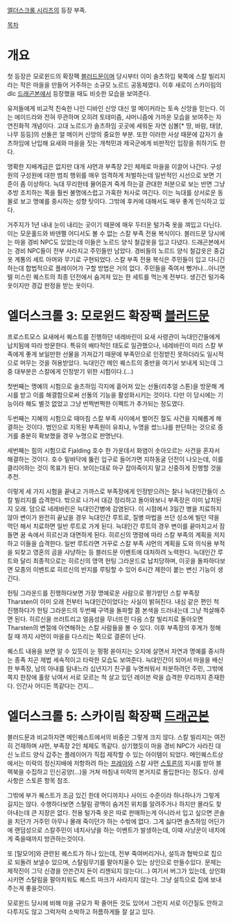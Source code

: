 [[엘더스크롤 시리즈]]의 등장 부족.

[[목차]]

= 개요 =

첫 등장은 모로윈드의 확장팩 [[블러드문]]이며 당시부터 이미 솔츠하임 북쪽에 스칼 빌리지라는 작은 마을을 만들어 거주하는 소규모 노르드 공동체였다. 이후 새로이 스카이림의 dlc [[드래곤본]]에서 등장했을 때도 비슷한 모습을 보여준다.

유저들에게 비교적 친숙한 나인 디바인 신앙 대신 얼 메이커라는 토속 신앙을 믿는다. 이는 에이드라와 전혀 무관하며 오히려 토테미즘, 샤머니즘에 가까운 모습을 보여주는 자연친화적 개념이다. 고대 노르드가 솔츠하임 곳곳에 세워둔 자연 심볼[* 땅, 바람, 태양, 나무 등등]의 선돌은 얼 메이커 신앙의 중요한 부분. 또한 이러한 사상 때문에 갑자기 솔츠하임에 난입해 요새와 마을을 짓는 개척민과 제국군에게 비판적인 입장을 취하기도 한다.

명확한 지배계급은 없지만 대개 샤먼과 부족장 2인 체제로 마을을 이끌어 나간다. 구성원의 구성원에 대한 범죄 행위를 매우 엄격하게 처벌하는데 일반적인 시선으로 보면 기준이 좀 이상하다. 늑대 무리한테 물어뜯겨 죽게 하는걸 관대한 처분으로 보는 반면 그냥 추방 조치하는 쪽을 훨씬 불명에스럽고 가혹한 처사로 여긴다. 이는 늑대를 상서로운 동물로 보고 명예를 중시하는 성향 탓이다. 그밖에 후커에 대해서도 매우 좋게 인식하고 있다.

거주지가 1년 내내 눈이 내리는 곳이기 때문에 매우 두터운 털가죽 옷을 껴입고 다닌다. 이는 모운홀드와 바덴펠 어디서도 볼 수 없는 스칼 부족 전용 복식이다. 블러드문 당시에는 마을 경비 NPC도 있었는데 이들은 노르드 양식 철갑옷을 입고 다녔다. 드래곤본에서는 경비 NPC들이 전부 사라지고 주민들만 남았다. 경비들의 노르드 양식 철갑옷은 중갑옷 계통의 세트 아머와 무기로 구현되었다. 스칼 부족 전용 복식은 주민들이 입고 다니긴 하는데 합법적으로 플레이어가 구할 방법은 거의 없다. 주민들을 죽여서 뺐거나...아니면 텔 미스린 퀘스트의 최종 던전에서 숨겨져 있는 한 세트를 먹는게 전부다. 생긴건 털가죽옷이지만 경갑 판정을 받는 옷이다. 

= 엘더스크롤 3: 모로윈드 확장팩 [[블러드문]] =

프로스트모스 요새에서 퀘스트를 진행하던 네레바린이 요새 사령관이 늑대인간들에게 납치됨에 따라 방문한다. 특유의 배타적인 태도로 일관했으나, 네레바린이 미리 스칼 부족에게 좋게 보일만한 선물을 가져갔기 때문에 부족민으로 인정받진 못하더라도 일시적으로 머무는 것을 허용받았다. 늑대인간 메인 퀘스트의 중반을 여기서 보내게 되는데 그중 대부분은 스칼에게 인정받기 위한 시험이다.(...)

첫번째는 명예의 시험으로 솔츠하임 각지에 흩어져 있는 선돌(리추얼 스톤)을 방문해 계시를 받고 이를 해결함으로써 선돌의 기능을 활성화시키는 것이다. 다만 이 당시에는 기능이라 해도 별것 없었고 그냥 번쩍번쩍한 이펙트가 추가되는 정도였다.

두번째는 지혜의 시험으로 때마침 스칼 부족 사이에서 벌어진 절도 사건을 지혜롭게 해결하는 것이다. 범인으로 지목된 부족원이 유죄냐, 누명을 썼느냐를 판단하는 것으로 증거를 충분히 확보했을 경우 누명으로 판명난다.

세번째는 힘의 시험으로 Fjalding 호수 한 가운데서 화염이 솟아오르는 사건을 혼자서 해결하는 것이다. 호수 밑바닥에 뚫린 입구로 들어가면 지하동굴 던전이 나오는데, 이를 클리어하는 것이 목표가 된다. 보이는대로 마구 잡아죽이지 말고 신중하게 진행할 것을 추천.

이렇게 세 가지 시험을 끝내고 가까스로 부족장에게 인정받으려는 찰나 늑대인간들이 스칼 빌리지를 습격한다. 밖으로 나가서 대강 정리하고 돌아와보니 부족장은 이미 납치된지 오래. 덤으로 네레바린은 늑대인간병에 감염된다. 이 시점에서 3일간 병을 치료하지 않아 변이가 완전히 끝났을 경우 늑대인간 루트로, 질병 마법을 쓰던 성소에 빌던 약을 먹던 해서 치료하면 일반 루트로 가게 된다. 늑대인간 루트의 경우 변이를 끝마치고서 잠들면 꿈 속에서 히르신과 대면하게 된다. 히르신의 명령에 따라 스칼 부족의 계획을 저지하고 이들을 습격한다. 일반 루트라면 거꾸로 스칼 부족 샤먼의 계획을 도와 의식용 부적을 되찾고 영혼의 곰을 사냥하는 등 블러드문 이벤트에 대처하려 노력한다. 늑대인간 루트와 달리 최종적으로는 히르신의 영역 헌팅 그라운드로 납치당하며, 이곳을 돌파하다보면 모종의 이벤트로 히르신의 반지를 루팅할 수 있어 6시간 제한이 붙는 변신 기능이 생긴다. 

헌팅 그라운드를 진행하다보면 가장 명예로운 사람으로 평가받던 스칼 부족장 Tharsten이 이미 오래 전부터 늑대인간이었다는 사실이 밝혀진다. 내심 같은 편인 척 진행하다가 헌팅 그라운드의 두번째 구역을 돌파할 쯤 본색을 드러내는데 그냥 척살해주면 된다. 히르신을 쓰러트리고 얼음성을 무너뜨린 다음 스칼 빌리지로 돌아오면 Tharsten의 변절에 아연해하는 스칼 사람들을 볼 수 있다. 이후 부족장의 후계가 정해질 때 까지 샤먼이 마을을 다스리는 쪽으로 결론이 난다.

퀘스트 내용을 보면 알 수 있듯이 눈 펑펑 쏟아지는 오지에 살면서 자연과 명예를 중시하는 종족 치곤 제법 세속적이고 타락한 모습도 보여준다. 늑대인간이 되어서 마을을 배신한 부족장, 남의 아내를 탐내느라 십년지기 친구를 누명씌워서 처분하려던 주민, 그밖에 쪽지 한장에 홀랑 낚여서 서로 모르는 척 살고 있던 레이븐 락을 습격한 무리까지 존재한다. 인간사 어디든 똑같다는 건지...

= 엘더스크롤 5: 스카이림 확장팩 [[드래곤본]] =

블러드문과 비교하자면 메인퀘스트에서의 비중은 그렇게 크지 않다. 스칼 빌리지는 여전히 건재하며 샤먼, 부족장 2인 체제도 똑같다. 상기했듯이 마을 경비 NPC가 사라진 대신 노르드 양식 갑주는 플레이어가 직접 제작할 수 있는 아이템이 되었다. 메인퀘스트상에서는 미락의 정신지배에 저항하려 하는 [[프레아]]와 스칼 샤먼 [[스토른]]의 지시를 받아 블랙북을 수집하고 인신공양(...)을 거쳐 마침내 미락의 본거지로 돌입한다는 정도다. 상세 사항은 스토른 항목 참조.

그밖에 부가 퀘스트가 조금 있긴 한데 어디까지나 사이드 수준이라 하나하나가 그렇게 길지는 않다. 수행하다보면 스탈림 광맥이 숨겨진 위치를 알려주거나 하지만 몰라도 찾아내는데 큰 지장은 없다. 전용 털가죽 옷은 따로 판매하는게 아니라서 입고 싶으면  콘솔을 치던가 거주민 아무나 몰래 죽이던가 하는 수밖에 없다. 그게 싫다면 솔츠하임 어딘가에 랜덤성으로 스칼주민이 네치사냥을 하는 이벤트가 발생하는데, 이때 사냥꾼이 네치에게 죽을때까지 방관하는것이다.

또 [탈모어]와 관련된 퀘스트가 하나 있는데, 전부 죽여버리거나, 설득과 협박으로 집으로 되돌려 보낼수 있으며, 스탈림무기를 팔아치울수 있는 상인으로 만들수있다. 문제는 제작진이 그닥 신경을 안쓴건지 돈이 리젠되지 않는다(...) 여기서 버그가 있는데, 상인화 시키면 스탈림을 팔아치워도 퀘스트 마크가 사라지지 않는다. 그냥 설득으로 집에 보내주는게 좋을것이다.

모로윈드 당시에 비해 마을 규모가 팍 줄어든 것도 있어서 그런지 서로 이간질도 안하고 다투지도 않고 그럭저럭 소박하고 허름하게들 잘 살고 있다.
